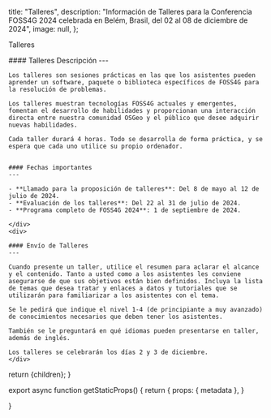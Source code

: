 
  title: "Talleres",
  description: "Información de Talleres para la Conferencia FOSS4G 2024 celebrada en Belém, Brasil, del 02 al 08 de diciembre de 2024",
  image: null,
};


<Heading color="green" bubble>Talleres</Heading>


<div className="grid space-y-4 mt-4">
  <div className="grid md:grid-cols-2 gap-4">  
    <div className="">
    #### Talleres Descripción
    ---

    Los talleres son sesiones prácticas en las que los asistentes pueden aprender un software, paquete o biblioteca específicos de FOSS4G para la resolución de problemas.

    Los talleres muestran tecnologías FOSS4G actuales y emergentes, fomentan el desarrollo de habilidades y proporcionan una interacción directa entre nuestra comunidad OSGeo y el público que desee adquirir nuevas habilidades.

    Cada taller durará 4 horas. Todo se desarrolla de forma práctica, y se espera que cada uno utilice su propio ordenador.


    #### Fechas importantes
    ---

    - **Llamado para la proposición de talleres**: Del 8 de mayo al 12 de julio de 2024.
    - **Evaluación de los talleres**: Del 22 al 31 de julio de 2024.
    - **Programa completo de FOSS4G 2024**: 1 de septiembre de 2024.

    </div>
    <div>

    #### Envío de Talleres
    ---

    Cuando presente un taller, utilice el resumen para aclarar el alcance y el contenido. Tanto a usted como a los asistentes les conviene asegurarse de que sus objetivos están bien definidos. Incluya la lista de temas que desea tratar y enlaces a datos y tutoriales que se utilizarán para familiarizar a los asistentes con el tema.

    Se le pedirá que indique el nivel 1-4 (de principiante a muy avanzado) de conocimientos necesarios que deben tener los asistentes.

    También se le preguntará en qué idiomas pueden presentarse en taller, además de inglés.

    Los talleres se celebrarán los días 2 y 3 de diciembre.
    </div>
  </div>
</div>

  return <MdxLayout metadata={metadata}>{children}</MdxLayout>;
}

export async function getStaticProps() {
  return {
    props: {
      metadata
    },
  }

}
